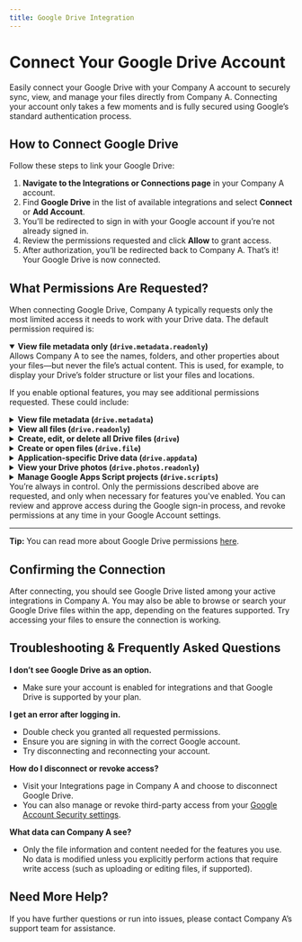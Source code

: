 ```yaml
---
title: Google Drive Integration
---
```


# Connect Your Google Drive Account

Easily connect your Google Drive with your Company A account to securely sync, view, and manage your files directly from Company A. Connecting your account only takes a few moments and is fully secured using Google’s standard authentication process.

## How to Connect Google Drive

Follow these steps to link your Google Drive:

1. **Navigate to the Integrations or Connections page** in your Company A account.
2. Find **Google Drive** in the list of available integrations and select **Connect** or **Add Account**.
3. You’ll be redirected to sign in with your Google account if you’re not already signed in.
4. Review the permissions requested and click **Allow** to grant access.
5. After authorization, you’ll be redirected back to Company A. That’s it! Your Google Drive is now connected.


## What Permissions Are Requested?

When connecting Google Drive, Company A typically requests only the most limited access it needs to work with your Drive data. The default permission required is:

<details open>
<summary><strong>View file metadata only (<code>drive.metadata.readonly</code>)</strong></summary>
Allows Company A to see the names, folders, and other properties about your files—but never the file’s actual content. This is used, for example, to display your Drive’s folder structure or list your files and locations.
</details>

If you enable optional features, you may see additional permissions requested. These could include:

<details>
<summary><strong>View file metadata (<code>drive.metadata</code>)</strong></summary>
Allows Company A to see read-only metadata for all the files in your Drive (such as names, locations, and properties), but not file content.
</details>

<details>
<summary><strong>View all files (<code>drive.readonly</code>)</strong></summary>
Allows Company A to view both the contents and properties of all files in your Drive. No changes can be made to your files with this permission.
</details>

<details>
<summary><strong>Create, edit, or delete all Drive files (<code>drive</code>)</strong></summary>
Allows Company A to read, modify, create, and delete any file and file metadata in your Google Drive, including shared files. This broad permission is only requested if you specifically enable features that require making these types of changes.
</details>

<details>
<summary><strong>Create or open files (<code>drive.file</code>)</strong></summary>
Allows Company A access only to files and folders that you have created or opened with the app (or chosen via a file picker). It cannot access existing files unless you select them, and cannot see or change other files in your Drive.
</details>

<details>
<summary><strong>Application-specific Drive data (<code>drive.appdata</code>)</strong></summary>
Permits access to a special app folder in your Drive that stores integration-specific configuration. These files are hidden from you and other apps by default.
</details>

<details>
<summary><strong>View your Drive photos (<code>drive.photos.readonly</code>)</strong></summary>
Allows Company A to view your Google Photos that are stored in Drive (e.g., for displaying image previews, if supported by the integration).
</details>

<details>
<summary><strong>Manage Google Apps Script projects (<code>drive.scripts</code>)</strong></summary>
Allows Company A to create, access, or run Google Apps Script projects saved in your Drive (relevant only for automations, if supported).
</details>

<Callout type="info">
You’re always in control. Only the permissions described above are requested, and only when necessary for features you've enabled. You can review and approve access during the Google sign-in process, and revoke permissions at any time in your Google Account settings.
</Callout>

---
**Tip:** You can read more about Google Drive permissions [here](https://developers.google.com/workspace/drive/api/guides/api-specific-auth).

## Confirming the Connection

After connecting, you should see Google Drive listed among your active integrations in Company A. You may also be able to browse or search your Google Drive files within the app, depending on the features supported. Try accessing your files to ensure the connection is working.

## Troubleshooting & Frequently Asked Questions

**I don’t see Google Drive as an option.**
- Make sure your account is enabled for integrations and that Google Drive is supported by your plan.

**I get an error after logging in.**
- Double check you granted all requested permissions.
- Ensure you are signing in with the correct Google account.
- Try disconnecting and reconnecting your account.

**How do I disconnect or revoke access?**
- Visit your Integrations page in Company A and choose to disconnect Google Drive.
- You can also manage or revoke third-party access from your [Google Account Security settings](https://myaccount.google.com/permissions).

**What data can Company A see?**
- Only the file information and content needed for the features you use. No data is modified unless you explicitly perform actions that require write access (such as uploading or editing files, if supported).

## Need More Help?

If you have further questions or run into issues, please contact Company A’s support team for assistance.